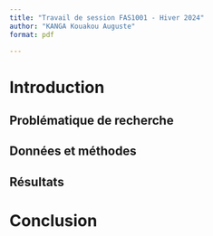 ```yaml
---
title: "Travail de session FAS1001 - Hiver 2024"
author: "KANGA Kouakou Auguste"
format: pdf

---
```


# Introduction



## Problématique de recherche



## Données et méthodes



## Résultats



# Conclusion

